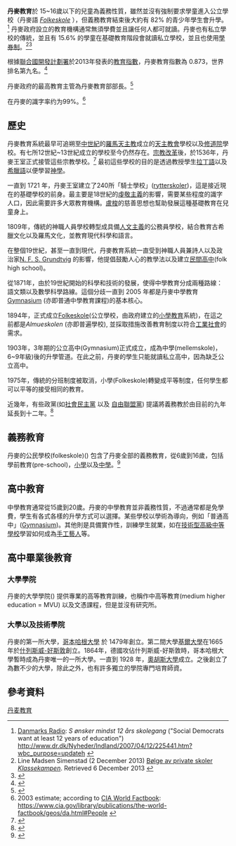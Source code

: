 {{roughtranslation|time=2017-01-08T02:35:17+00:00}}
'''丹麥教育'''於 15~16歲以下的兒童為義務性質，雖然並沒有強制要求學童進入公立學校（丹麥語 ''[[Danish_Folkeskole_Education|Folkeskole]]'' ），但義務教育結束後大約有 82% 的青少年學生會升學。<ref name="dr">[[Danmarks_Radio|Danmarks Radio]]: ''S ønsker mindst 12 års skolegang'' ("Social Democrats want at least 12 years of education") http://www.dr.dk/Nyheder/Indland/2007/04/12/225441.htm?wbc_purpose=updateh {{Wayback|url=http://www.dr.dk/Nyheder/Indland/2007/04/12/225441.htm?wbc_purpose=updateh |date=20121019223104 }}</ref> 丹麥政府設立的教育機構通常無須學費並且讓任何人都可就讀。丹麥也有私立學校的傳統，並且有 15.6% 的學童在基礎教育階段會就讀私立學校，並且也使用[[學券制|學券制]]。<ref>Line Madsen Simenstad (2 December 2013) [http://www.klassekampen.no/article/20131202/ARTICLE/131209996 Bølge av private skoler] {{Wayback|url=http://www.klassekampen.no/article/20131202/ARTICLE/131209996 |date=20190515142030 }} ''[[Klassekampen|Klassekampen]]''. Retrieved 6 December 2013 {{no icon}}</ref><ref name="UVM-Private">{{cite web|url=http://oldfraser.lexi.net/publications/critical_issues/1999/school_choice/section_05.html|title=The Case For School Choice: Denmark|publisher=|deadurl=yes|archiveurl=https://web.archive.org/web/20120302215828/http://oldfraser.lexi.net/publications/critical_issues/1999/school_choice/section_05.html|archivedate=2012-03-02|accessdate=2017-01-08}}</ref>

根據[[聯合國開發計劃署|聯合國開發計劃署]]於2013年發表的[[教育指數|教育指數]]，丹麥教育指數為 0.873，世界排名第九名。<ref>{{cite web|url=http://hdr.undp.org/en/media/HDI_2008_EN_Tables.pdf|title=Human development indices|accessdate=2010-02-16|date=2008-12-18|publisher=Human Development Reports|archiveurl=https://web.archive.org/web/20081219191319/http://hdr.undp.org/en/media/HDI_2008_EN_Tables.pdf|archivedate=2008-12-19|deadurl=yes|df=}}</ref>

丹麥政府的最高教育主管為丹麥教育部部長。<ref>{{cite web|url=http://fivu.dk/en/the-minister-and-the-ministry/the-minister/minister-for-higher-education-and-science?set_language=en&cl=en|title=Minister for Higher Education and Science Sofie Carsten Nielsen|accessdate=27 March 2014}}</ref>

在丹麥的識字率约为99%。<ref>2003 estimate; according to [[CIA_World_Factbook|CIA World Factbook]]: https://www.cia.gov/library/publications/the-world-factbook/geos/da.html#People {{Wayback|url=https://www.cia.gov/library/publications/the-world-factbook/geos/da.html#People |date=20150918223138 }}</ref>

==歷史==
丹麥教育系統最早可追朔至[[中世紀|中世紀]]的[[羅馬天主教|羅馬天主教]]成立的[[天主教會|天主教會]]學校以及[[修道院|修道院]]學校。有七所12世紀~13世紀成立的學校至今仍然存在。[[宗教改革|宗教改革]]後，於1536年，丹麥王室正式接管這些宗教學校。<ref>{{cite web|url=http://education.stateuniversity.com/pages/368/Denmark-HISTORY-BACKGROUND.html|title=Denmark - History  Background|publisher=|accessdate=2017-01-10|archive-date=2018-10-05|archive-url=https://web.archive.org/web/20181005064233/http://education.stateuniversity.com/pages/368/Denmark-HISTORY-BACKGROUND.html|dead-url=no}}</ref> 最初這些學校的目的是透過教授學生[[拉丁語|拉丁語]]以及[[希臘語|希臘語]]以便學習[[神學|神學]]。

一直到 1721 年，丹麥王室建立了240所「騎士學校」([[rytterskoler|rytterskoler]])，這是接近現在的基礎學校的前身。最主要是18世紀的[[虔敬主義|虔敬主義]]的影響，需要某些程度的識字人口，因此需要許多大眾教育機構。[[盧梭|盧梭]]的慈善思想也幫助發展這種基礎教育在兒童身上。

1809年，傳統的神職人員學校轉型成具備[[人文主義|人文主義]]的公務員學校，結合教育古希臘文化以及羅馬文化，並教育現代科學和語言。

在整個19世紀，甚至一直到現代，丹麥教育系統一直受到神職人員兼詩人以及政治家[[N._F._S._Grundtvig|N. F. S. Grundtvig]] 的影響，他提倡鼓勵人心的教學法以及建立[[民間高中|民間高中]](folk high school)。

從1871年，由於19世紀開始的科學和技術的發展，使得中學教育分成兩種路線：語文類以及數學科學路線。這個分歧一直到 2005 年都是丹麥中學教育[[Gymnasium_(Denmark)|Gymnasium]] (亦即普通中學教育課程)的基本核心。

1894年，正式成立[[Danish_Folkeskole_Education|Folkeskole]](公立學校，由政府建立的[[小學教育|小學教育]]系統)，在這之前都是''Almueskolen'' (亦即普遍學校), 並採取措施改善教育制度以符合[[工業社會|工業社會]]的需求。

1903年，3年期的公立高中(Gymnasium)正式成立，成為中學(mellemskole)，6~9年級)後的升學管道。在此之前，丹麥的學生只能就讀私立高中，因為缺乏公立高中。

1975年，傳統的分班制度被取消，小學(Folkeskole)轉變成平等制度，任何學生都可以平等的接受相同的教育。

近幾年，有些政黨(如[[社会民主党_(丹麦)|社會民主黨]] 以及 [[自由聯盟_(丹麥)|自由聯盟黨]]) 提議將義務教於由目前的九年延長到十二年。<ref>{{cite web |url=http://www.180grader.dk/nyheder/Ny_Alliance_pr_senterede_alt_godt_fra_havet.php |title=存档副本 |accessdate=2016-02-02 |deadurl=yes |archiveurl=https://web.archive.org/web/20070928102514/http://www.180grader.dk/nyheder/Ny_Alliance_pr_senterede_alt_godt_fra_havet.php |archivedate=2007-09-28 }}</ref>

==義務教育==
{{Main|丹麥義務教育}}
丹麥的公民學校(folkeskole)({{lang-en|people's school}}) 包含了丹麥全部的義務教育，從6歲到16歲，包括學前教育(pre-school)，[[小學|小學]]以及[[中學|中學]]。<ref name="folkeskoleloven">{{cite web|url=https://www.retsinformation.dk/forms/r0710.aspx?id=133039#K2|title=Folkeskoleloven - Bekendtgørelse af lov om folkeskolen - retsinformation.dk|publisher=|accessdate=2017-01-10|archive-date=2018-08-07|archive-url=https://web.archive.org/web/20180807125226/https://www.retsinformation.dk/forms/r0710.aspx?id=133039#K2|dead-url=no}}</ref>

==高中教育==
{{Main|丹麥高中教育}}
{{See also|丹麥職業高中教育}}

中學教育通常從15歲到20歲。丹麥的中學教育並非義務性質，不過通常都是免學費，學生有各式各樣的升學方式可以選擇。某些學校以學術為導向，例如「普通高中」([[Gymnasium_(Denmark)|Gymnasium]])。其他則是具備實作性，訓練學生就業，如在[[技術型高級中等學校|技術型高級中等學校]]學習如何成為[[手工藝人|手工藝人]]等。

==高中畢業後教育==

===大學學院===
{{Main|丹麥的大學學院列表}}
丹麥的大學學院({{lang-da|professionshøjskoler}}) 提供專業的高等教育訓練，也稱作中高等教育(medium higher education = MVU) 以及文憑課程，但是並沒有研究所。

=== 大學以及技術學院 ===
{{see also|丹麥的大學以及技術學院列表}}
{{see also|丹麥的學術等級}}

丹麥的第一所大學，[[哥本哈根大學|哥本哈根大學]] 於 1479年創立。第二間大學[[基爾大學|基爾大學]]在1665年於[[什列斯威-好斯敦|什列斯威-好斯敦]]創立。1864年，德國攻佔什列斯威-好斯敦時，哥本哈根大學暫時成為丹麥唯一的一所大學。一直到 1928 年，[[奧胡斯大學|奧胡斯大學]]成立。之後創立了為數不少的大學，除此之外，也有許多獨立的學院專門培育師資。

==參考資料==
{{Reflist}}

{{欧洲题目|教育}}

[[Category:丹麦教育|]]